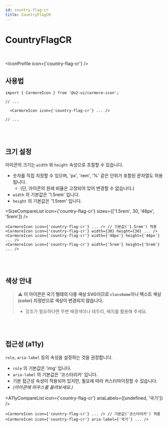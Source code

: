 ```yaml
---
id: country-flag-cr
title: CountryFlagCR
---
```




# CountryFlagCR

<br />

<IconProfile icon={'country-flag-cr'} />

## 사용법

```tsx
import { CarmoreIcon } from '@o2-ui/carmore-icon';

// ...

  <CarmoreIcon icon={'country-flag-cr'} ... />

// ...
```

<br />
<br />

## 크기 설정

아이콘의 크기는 `width` 와 `height` 속성으로 조절할 수 있습니다.

- 숫자를 직접 지정할 수 있으며, 'px', 'rem', '%' 같은 단위가 포함된 문자열도 허용됩니다.
  - (단, 아이콘의 원래 비율은 고정되어 있어 변경할 수 없습니다.)
- `width` 의 기본값은 '1.5rem' 입니다.
- `height` 의 기본값은 '1.5rem' 입니다.

<SizeCompareList icon={'country-flag-cr'} sizes={['1.5rem', 30, '48px', '5rem']} />

```tsx
<CarmoreIcon icon={'country-flag-cr'} ... /> // 기본값('1.5rem') 적용
<CarmoreIcon icon={'country-flag-cr'} width={30} height={30} ... />
<CarmoreIcon icon={'country-flag-cr'} width={'48px'} height={'48px'} ... />
<CarmoreIcon icon={'country-flag-cr'} width={'5rem'} height={'5rem'} ... />
```

<br />
<br />

## 색상 안내

> ⚠️ <b>이 아이콘은 국기 형태의 다중 색상 SVG이므로 `className`이나 텍스트 색상(color) 지정만으로 색상이 변경되지 않습니다. </b>
>
> - 강조가 필요하다면 주변 배경색이나 테두리, 배지를 활용해 주세요.

<br />
<br />

## 접근성 (a11y)

`role`, `aria-label` 등의 속성을 설정하는 것을 권장합니다.

- `role` 의 기본값은 'img' 입니다.
- `aria-label` 의 기본값은 '코스타리카' 입니다.
- 기본 접근성 속성이 적용되어 있지만, 필요에 따라 커스터마이징할 수 있습니다.
- _(아이콘에 마우스를 올려보세요.)_

<A11yCompareList icon={'country-flag-cr'} ariaLabels={[undefined, '국기']} />

```tsx
<CarmoreIcon icon={'country-flag-cr'} ... /> // 기본값('코스타리카') 적용
<CarmoreIcon icon={'country-flag-cr'} aria-label={'국기'} ... />
```
